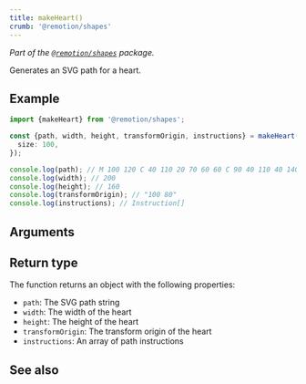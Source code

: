 ```yaml
---
title: makeHeart()
crumb: '@remotion/shapes'
---
```



_Part of the [`@remotion/shapes`](/docs/shapes) package._

Generates an SVG path for a heart.

## Example

```ts twoslash title="make-heart.ts"
import {makeHeart} from '@remotion/shapes';

const {path, width, height, transformOrigin, instructions} = makeHeart({
  size: 100,
});

console.log(path); // M 100 120 C 40 110 20 70 60 60 C 90 40 110 40 140 60 C 180 70 160 110 100 120 Z
console.log(width); // 200
console.log(height); // 160
console.log(transformOrigin); // "100 80"
console.log(instructions); // Instruction[]
```

## Arguments

<MakeShapeOptions shape="heart" />

## Return type

The function returns an object with the following properties:

- `path`: The SVG path string
- `width`: The width of the heart
- `height`: The height of the heart  
- `transformOrigin`: The transform origin of the heart
- `instructions`: An array of path instructions

## See also

<MakeShapeSeeAlso shape="heart" />